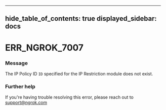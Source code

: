 

---
hide_table_of_contents: true
displayed_sidebar: docs
---


# ERR_NGROK_7007

### Message
The IP Policy ID `ID` specified for the IP Restriction module does not exist.

<ErrorDetails error="err_ngrok_7007" />



### Further help
If you're having trouble resolving this error, please reach out to [support@ngrok.com](mailto:support@ngrok.com?subject=Help%20with%20ERR_NGROK_7007)

